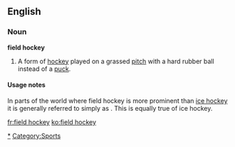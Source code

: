 ==English==

===Noun===
'''field hockey'''

# A form of [[hockey]] played on a grassed [[pitch]] with a hard rubber ball instead of a [[puck]].

====Usage notes====
In parts of the world where field hockey is more prominent than [[ice hockey]] it is generally referred to simply as {{term|hockey}}. This is equally true of ice hockey.

[[Category:Field hockey|*]]
[[Category:Sports]]

[[fr:field hockey]]
[[ko:field hockey]]